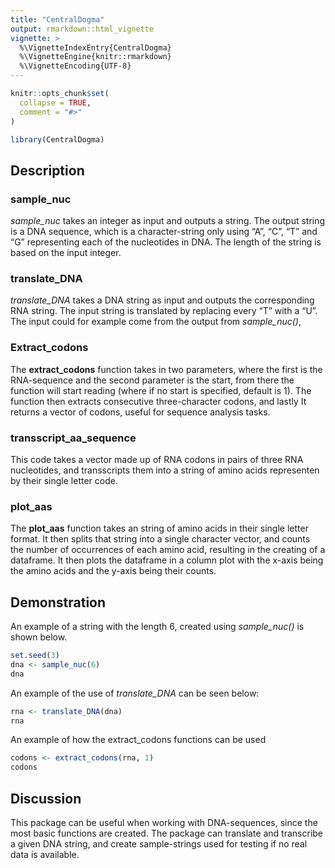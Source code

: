 ```yaml
---
title: "CentralDogma"
output: rmarkdown::html_vignette
vignette: >
  %\VignetteIndexEntry{CentralDogma}
  %\VignetteEngine{knitr::rmarkdown}
  %\VignetteEncoding{UTF-8}
---
```


```r
knitr::opts_chunk$set(
  collapse = TRUE,
  comment = "#>"
)
```

```r
library(CentralDogma)
```

## Description

### sample_nuc

*sample_nuc* takes an integer as input and outputs a string. The output string is a DNA sequence, which is a character-string only using "A", "C", "T" and "G" representing each of the nucleotides in DNA. The length of the string is based on the input integer.

### translate_DNA

*translate_DNA* takes a DNA string as input and outputs the corresponding RNA string. The input string is translated by replacing every "T" with a "U". The input could for example come from the output from *sample_nuc()*,

### Extract_codons

The **extract_codons** function takes in two parameters, where the first is the RNA-sequence and the second parameter is the start, from there the function will start reading (where if no start is specified, default is 1). The function then extracts consecutive three-character codons, and lastly It returns a vector of codons, useful for sequence analysis tasks.

### transscript_aa_sequence

This code takes a vector made up of RNA codons in pairs of three RNA nucleotides, and transscripts them into a string of amino acids representen by their single letter code.

### plot_aas

The **plot_aas** function takes an string of amino acids in their single letter format. It then splits that string into a single character vector, and counts the number of occurrences of each amino acid, resulting in the creating of a dataframe. It then plots the dataframe in a column plot with the x-axis being the amino acids and the y-axis being their counts.

## Demonstration

An example of a string with the length 6, created using *sample_nuc()* is shown below.

```r
set.seed(3)
dna <- sample_nuc(6)
dna
```

An example of the use of *translate_DNA* can be seen below:

```r
rna <- translate_DNA(dna)
rna
```

An example of how the extract_codons functions can be used

```r
codons <- extract_codons(rna, 1)
codons

```

## Discussion

This package can be useful when working with DNA-sequences, since the most basic functions are created. The package can translate and transcribe a given DNA string, and create sample-strings used for testing if no real data is available.
